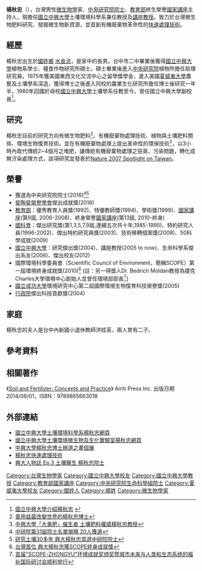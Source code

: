 {{Infobox Scientist
| name = 楊秋忠<br />Chiu-Chung Young
| birth_date = {{birth date and age|1948|5|29}}
| birth_place= {{ROC|臺灣省}}[[南投縣|南投縣]][[國姓鄉|國姓鄉]][[水長流|水長流]]
| nationality ={{ROC}}
| doctoral_advisor = Duane Bartholomew
| date of death = 
| place of death = 
| spouse = 
| prizes = 教育部終身榮譽國家講座<br /> SCOPE環境終身成就獎<br />斐陶斐傑出成就獎
| work_institution = [[國立中興大學|國立中興大學]]
| alma_mater = 臺灣省立臺中第二中學高中部<br/>[[國立中興大學|國立中興大學]] 農學學士<br/>[[國立中興大學|國立中興大學]] 農學碩士<br />[[美國夏威夷大學|美國夏威夷大學]] 博士
| field =土壤環境微生物及生物化學
| known_for =農廢料快速處理技術、微生物肥料
}}

'''楊秋忠'''（{{bd|1948年|5月29日}}），台灣男性[[微生物學|微生物學]]家、[[中央研究院院士|中央研究院院士]]、[[中華民國教育部|教育部]]終生榮譽[[國家講座|國家講座]]主持人，現擔任[[國立中興大學|國立中興大學]]土壤環境科學系兼任教授及[[講座教授|講座教授]]。致力於台灣微生物肥料研究、發掘微生物新資源，並首創有機廢棄物革命性的[http://www.ttt3tops.com/ 快速處理技術]。

== 經歷 ==

楊秋忠出生於[[國姓鄉|國姓鄉]]<!-- 注意，南投縣是1950年才成立，1948年國姓鄉由臺中縣能高區管轄 -->[[長流村_(臺灣)|水長流]]，是家中的長男。台中市二中畢業後獲得[[國立中興大學|國立中興大學]]植物系學士、糧食作物研究所碩士。碩士畢業後進入[[中央研究院|中央研究院]]植物所擔任助理研究員，1975年獲美國東西文化交流中心之留學獎學金，進入美國[[夏威夷大學|夏威夷大學]]農藝及土壤學系深造，獲得博士之後進入同校的農業生化研究所擔任博士後研究一年半，1980年回國於母校[[國立中興大學|國立中興大學]]土壤學系任教至今。曾任國立中興大學副校長<ref>[http://archive.nchu.edu.tw/joomla/alumnis/1609.pdf 國立中興大學介紹楊秋忠] {{webarchive|url=https://web.archive.org/web/20160304213250/http://archive.nchu.edu.tw/joomla/alumnis/1609.pdf |date=2016-03-04 }}</ref>。

== 研究 ==

楊秋忠目前的研究方向有微生物肥料<ref>[http://www.taichung-life.com.tw/?REQUEST_ID=cGFnZT1jb2x1bW5fY29sdHVyZQ==&CID=26611 善用益菌改變世界的楊秋忠博士]</ref>、有機廢棄物處理技術、植物與土壤肥料關係、環境生物復育技術。並在有機廢棄物處理上提出革命性的環保技術<ref>[http://www.cna.com.tw/postwrite/Detail/147888.aspx#.Vscja_l94gs 中興大學「大勇肥」催生者 土壤肥料權威楊秋忠教授]</ref>，以3小時內取代傳統2~4個月之堆肥，讓傳統有機廢棄物處理之惡臭、污染問題，轉化成無汙染處理方式，該項研究並發表於[http://www.nature.com/naturejobs/2007/070405/pdf/nj0152-9.pdf Nature 2007 Spotlight on Taiwan]。

== 榮譽 ==
* 獲選為中央研究院院士(2016)<ref>[http://www.cna.com.tw/news/firstnews/201607075010-1.aspx 中研院第31屆院士名單揭曉 20人獲選]</ref><ref>[http://udn.com/news/story/9/1813916-%E7%A0%94%E7%A9%B6%E5%9C%9F%E5%A3%A430%E5%A4%9A%E5%B9%B4-%E8%88%88%E5%A4%A7%E6%A5%8A%E7%A7%8B%E5%BF%A0%E7%95%B6%E9%81%B8%E4%B8%AD%E7%A0%94%E9%99%A2%E9%99%A2%E5%A3%AB 研究土壤30多年 興大楊秋忠當選中研院院士]</ref>
* [http://www.phitauphi.org.tw/ 斐陶斐榮譽學會]傑出成就獎(2016)
* [[中華民國教育部|教育部]]：優秀教育人員獎(1992)、特優教師獎(1994)、學術獎(1999)、[[國家講座|國家講座]](第9屆, 2006-2008)、終身榮譽[[國家講座|國家講座]](第13屆, 2010-終身)
* [[國科會|國科會]]：傑出研究獎(第1,3,5,7,9屆,連續五次共十年,1985-1995)、特約研究人員(1996-2002)、傑出特約研究員獎(2003)、技術移轉個案獎(2008)、50科學成就(2009) 
* [[國立中興大學|國立中興大學]]：研究傑出獎(2004)、講座教授(2005 to now)、生命科學系傑出系友(2006)、傑出校友(2012) 
* 國際環境科學委員會（Scientific Council of Environment，簡稱SCOPE）第一屆環境終身成就獎(2010)<ref>[http://www.cna.com.tw/postwrite/cvpread.aspx?ID=71010#.Vsciufl94gs 台灣首位 興大楊秋忠獲SCOPE終身成就獎]</ref> (註：另一得獎人Dr. Bedrich Moldan教授為捷克Charles大學環境中心創始人並曾任環境部部長<ref>[http://www.rcees.cas.cn/gjjl/hzjl/201011/t20101112_3009398.html 首届"SCOPE-ZHONGYU"环境成就奖颁奖暨城市未来与人类和生态系统的福祉国际研讨会顺利举行]</ref>] 
* [[國立成功大學|國立成功大學]]環境研究中心第二屆國際環境生物復育科技榮譽獎(2005) 
* [[行政院|行政院]]傑出科技貢獻獎(2004)

== 家庭 ==
楊秋忠的夫人是台中內新國小退休教師洪桂英，兩人育有二子。

== 參考資料 ==
<references/>

== 相關著作 ==
《[http://www.amazon.com/Soil-Fertilizer-Concepts-Chiu-Chung-Young/dp/9865663015/ref=sr_1_1?ie=UTF8&qid=1446110759&sr=8-1&keywords=soil+and+fertilizer+concepts+and Soil and Fertilizer: Concepts and Practice]》 Airiti Press Inc. 出版日期2014/08/01，ISBN：9789865663018

== 外部連結 ==
*[https://web.archive.org/web/20160304232401/http://www.nchu.edu.tw/~soil/teachers_04.html 國立中興大學土壤環境科學系楊秋忠網頁]
*[http://140.120.200.173/ 國立中興大學土壤環境微生物及生化實驗室楊秋忠網頁]
*[https://www.youtube.com/watch?v=WpH-G3n_A78 中興大學楊秋忠博士辦道之畫個展]
*[https://www.yessun.com/en/composting-free-technology/fast-processing-technology/ 楊秋忠快速處理技術]
*[https://www.youtube.com/watch?v=D6D7VGdV31I 興大人物誌 Ep.3 土壤醫生 楊秋忠院士]

{{中央研究院第三十一届院士}}
[[Category:台灣生物學家|Category:台灣生物學家]]
[[Category:國立中興大學校友|Category:國立中興大學校友]]
[[Category:國立中興大學教授|Category:國立中興大學教授]]
[[Category:教育部國家講座|Category:教育部國家講座]]
[[Category:中央研究院生命科學組院士|Category:中央研究院生命科學組院士]]
[[Category:夏威夷大學校友|Category:夏威夷大學校友]]
[[Category:國姓人|Category:國姓人]]
[[Category:楊姓|Category:楊姓]]
[[Category:微生物學家|Category:微生物學家]]